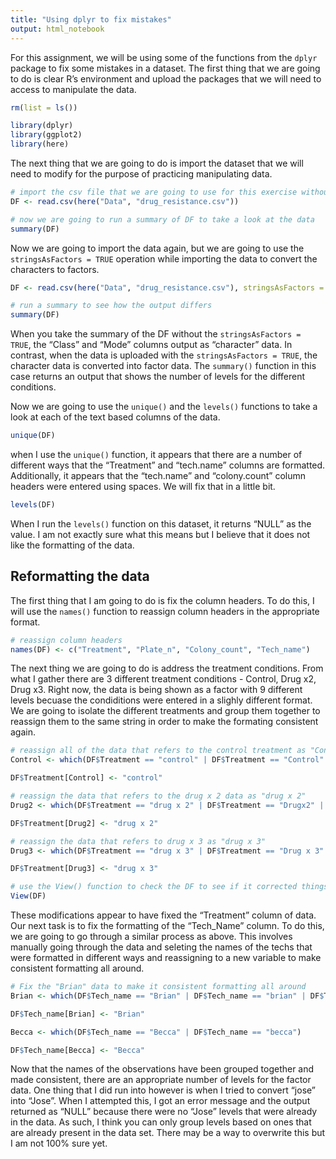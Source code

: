 ```yaml
---
title: "Using dplyr to fix mistakes"
output: html_notebook
---
```


For this assignment, we will be using some of the functions from the `dplyr` package to fix some mistakes in a dataset. The first thing that we are going to do is clear R's environment and upload the packages that we will need to access to manipulate the data.   

```r
rm(list = ls())

library(dplyr)
library(ggplot2)
library(here)
```

The next thing that we are going to do is import the dataset that we will need to modify for the purpose of practicing manipulating data. 

```r
# import the csv file that we are going to use for this exercise without stringsAsFactors = TRUE
DF <- read.csv(here("Data", "drug_resistance.csv"))

# now we are going to run a summary of DF to take a look at the data
summary(DF)
```
Now we are going to import the data again, but we are going to use the `stringsAsFactors = TRUE` operation while importing the data to convert the characters to factors. 

```r
DF <- read.csv(here("Data", "drug_resistance.csv"), stringsAsFactors = TRUE)

# run a summary to see how the output differs
summary(DF)
```
When you take the summary of the DF without the `stringsAsFactors = TRUE`, the "Class" and "Mode" columns output as "character" data.  In contrast, when the data is uploaded with the `stringsAsFactors = TRUE`, the character data is converted into factor data.  The `summary()` function in this case returns an output that shows the number of levels for the different conditions. 

Now we are going to use the `unique()` and the `levels()` functions to take a look at each of the text based columns of the data.

```r
unique(DF)
```
when I use the `unique()` function, it appears that there are a number of different ways that the "Treatment" and "tech.name" columns are formatted.  Additionally, it appears that the "tech.name" and "colony.count" column headers were entered using spaces.  We will fix that in a little bit. 

```r
levels(DF)
```
When I run the `levels()` function on this dataset, it returns "NULL" as the value.  I am not exactly sure what this means but I believe that it does not like the formatting of the data.

## Reformatting the data

The first thing that I am going to do is fix the column headers. To do this, I will use the `names()` function to reassign column headers in the appropriate format.

```r
# reassign column headers
names(DF) <- c("Treatment", "Plate_n", "Colony_count", "Tech_name")
```

The next thing we are going to do is address the treatment conditions. From what I gather there are 3 different treatment conditions - Control, Drug x2, Drug x3.  Right now, the data is being shown as a factor with 9 different levels becuase the condiditions were entered in a slighly different format. We are going to isolate the different treatments and group them together to reassign them to the same string in order to make the formating consistent again. 

```r
# reassign all of the data that refers to the control treatment as "Control"
Control <- which(DF$Treatment == "control" | DF$Treatment == "Control" | DF$Treatment == "cantrol")

DF$Treatment[Control] <- "control"

# reassign the data that refers to the drug x 2 data as "drug x 2"
Drug2 <- which(DF$Treatment == "drug x 2" | DF$Treatment == "Drugx2" | DF$Treatment == "drug2")

DF$Treatment[Drug2] <- "drug x 2"

# reassign the data that refers to drug x 3 as "drug x 3"
Drug3 <- which(DF$Treatment == "drug x 3" | DF$Treatment == "Drug x 3" | DF$Treatment == "drug3")

DF$Treatment[Drug3] <- "drug x 3"

# use the View() function to check the DF to see if it corrected things
View(DF)
```

These modifications appear to have fixed the "Treatment" column of data.  Our next task is to fix the formatting of the "Tech_Name" column.  To do this, we are going to go through a similar process as above. This involves manually going through the data and seleting the names of the techs that were formatted in different ways and reassigning to a new variable to make consistent formatting all around. 

```r
# Fix the "Brian" data to make it consistent formatting all around
Brian <- which(DF$Tech_name == "Brian" | DF$Tech_name == "brian" | DF$Tech_name == "brain")

DF$Tech_name[Brian] <- "Brian"

Becca <- which(DF$Tech_name == "Becca" | DF$Tech_name == "becca")

DF$Tech_name[Becca] <- "Becca"

```

Now that the names of the observations have been grouped together and made consistent, there are an appropriate number of levels for the factor data.  One thing that I did run into however is when I tried to convert "jose" into "Jose".  When I attempted this, I got an error message and the output returned as "NULL" because there were no "Jose" levels that were already in the data.  As such, I think you can only group levels based on ones that are already present in the data set.  There may be a way to overwrite this but I am not 100% sure yet. 